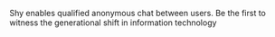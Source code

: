 Shy enables qualified anonymous chat between users. Be the first to witness the generational shift
in information technology
